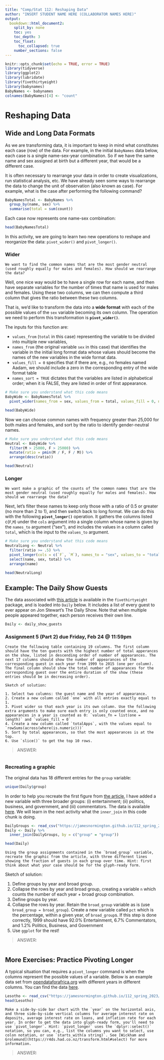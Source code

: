 ```yaml
---
title: "Comp/Stat 112: Reshaping Data"
author: "INSERT STUDENT NAME HERE (COLLABORATOR NAMES HERE)"
output:
  bookdown::html_document2:
    split_by: none
    toc: yes
    toc_depth: 3
    toc_float:
      toc_collapsed: true
    number_sections: false
---
```


```r
knitr::opts_chunk$set(echo = TRUE, error = TRUE)
library(tidyverse)
library(ggplot2)
library(lubridate)
library(fivethirtyeight)
library(babynames)
BabyNames <- babynames
colnames(BabyNames)[4] <- "count"
```


# Reshaping Data


## Wide and Long Data Formats {-}

As we are transforming data, it is important to keep in mind what constitutes each case (row) of the data. For example, in the initial `BabyNames` data below, each case is a single name-sex-year combination. So if we have the same name and sex assigned at birth but a different year, that would be a different case.

It is often necessary to rearrange your data in order to create visualizations, run statistical analysis, etc. We have already seen some ways to rearrange the data to change the unit of observation (also known as case). For example, what is the case after performing the following command?

```r
BabyNamesTotal <- BabyNames %>%
  group_by(name, sex) %>%
  summarise(total = sum(count))
```

Each case now represents one name-sex combination:

```r
head(BabyNamesTotal)
```


In this activity, we are going to learn two new operations to reshape and reorganize the data: `pivot_wider()` and `pivot_longer()`.

### Wider {-}

```example
We want to find the common names that are the most gender neutral (used roughly equally for males and females). How should we rearrange the data? 
```

Well, one nice way would be to have a single row for each name, and then have separate variables for the number of times that name is used for males and females. Using these two columns, we can then compute a third column that gives the ratio between these two columns. 

That is, we'd like to transform the data into a **wide format** with each of the possible values of the `sex` variable becoming its own column. The operation we need to perform this transformation is **`pivot_wider()`**. 

The inputs for this function are:

-  `values_from`  (`total` in this case) representing the variable to be divided into multiple new variables, 
- `names_from` (the original variable `sex` in this case) that identifies the variable in the initial long format data whose values should become the names of the new variables in the wide format data. 
- `values_fill = 0` specifies that if there are, e.g., no females named Aadam, we should include a zero in the corresponding entry of the wide format table
- `names_sort = TRUE` dictates that the variables are listed in alphabetical order; when it is FALSE, they are listed in order of first appearance.


```r
# Make sure you understand what this code means
BabyWide <- BabyNamesTotal %>%
  pivot_wider(names_from = sex, values_from = total, values_fill = 0, names_sort = TRUE)

head(BabyWide)
```

Now we can choose common names with frequency greater than 25,000 for both males and females, and sort by the ratio to identify gender-neutral names.

```r
# Make sure you understand what this code means
Neutral <- BabyWide %>%
  filter(M > 25000, F > 25000) %>%
  mutate(ratio = pmin(M / F, F / M)) %>%
  arrange(desc(ratio))

head(Neutral)
```


### Longer {-}

```example
We want make a graphic of the counts of the common names that are the most gender neutral (used roughly equally for males and females). How should we rearrange the data? 
```

Next, let's filter these names to keep only those with a ratio of 0.5 or greater (no more than 2 to 1), and then switch back to long format. We can do this with the following **`pivot_longer()`** operation. It gathers the columns listed c(`F`,`M`) under the `cols` argument into a single column whose name is given by the `names_to` argument ("sex"), and includes the values in a column called `total`, which is the input to the `values_to` argument.

```r
# Make sure you understand what this code means
NeutralLong <- Neutral %>%
  filter(ratio >= .5) %>%
  pivot_longer(cols = c(`F`, `M`), names_to = "sex", values_to = "total") %>%
  select(name, sex, total) %>%
  arrange(name)

head(NeutralLong)
```



## Example: The Daily Show Guests {-}

The data associated with [this article](https://fivethirtyeight.com/datalab/every-guest-jon-stewart-ever-had-on-the-daily-show/) is available in the `fivethirtyeight` package, and is loaded into `Daily` below. It includes a list of every guest to ever appear on Jon Stewart's The Daily Show. Note that when multiple people appeared together, each person receives their own line.

```r
Daily <- daily_show_guests
```


### Assignment 5 (Part 2) due Friday, Feb 24 @ 11:59pm {-}

```exercise
Create the following table containing 19 columns. The first column should have the ten guests with the highest number of total apperances on the show, listed in descending order of number of appearances. The next 17 columns should show the number of appearances of the corresponding guest in each year from 1999 to 2015 (one per column). The final column should show the total number of appearances for the corresponding guest over the entire duration of the show (these entries should be in decreasing order).

Sketch of solution:

1. Select two columns: the guest name and the year of appearance.
2. Create a new column called `one` with all entries exactly equal to 1.
3. Pivot wider so that each year is its own column. Use the following extra arguments to make sure each entry is only counted once, and no appearances in a year is counted as 0: `values_fn = list(one = length)` and `values_fill = 0`
4. Create a new column called `totalApps`, with the values equal to `rowSums(across(where(is.numeric)))`
5. Sort by total appearances, so that the most appearances is at the top.
6. Use `slice()` to get the top 10 rows.
```

> ANSWER:

```r

```


### Recreating a graphic {-}

The original data has 18 different entries for the `group` variable:

```r
unique(Daily$group)
```

In order to help you recreate the first figure from [the article](https://fivethirtyeight.com/datalab/every-guest-jon-stewart-ever-had-on-the-daily-show/), I have added a new variable with three broader groups: (i) entertainment; (ii) politics, business, and government, and (iii) commentators. The data is available [here](data/daily-group-assignment.csv). We will learn in the next activity what the `inner_join` in this code chunk is doing.


```r
DailyGroups <- read_csv("https://jamesnormington.github.io/112_spring_2023/data/daily-group-assignment.csv")
Daily <- Daily %>%
  inner_join(DailyGroups, by = c("group" = "group"))

head(Daily)
```



```exercise
Using the group assignments contained in the `broad_group` variable, recreate the graphic from the article, with three different lines showing the fraction of guests in each group over time. Hint: first think about what your case should be for the glyph-ready form.

```

Sketch of solution:

1. Define groups by year and broad group.
2. Collapse the rows by year and broad group, creating a variable `n` which counts the number of each year + broad group combination.
3. Define groups by year.
4. Collapse the rows by year. Retain the `broad_group` variable as is (use `broad_group = broad_group`). Create a new variable called `pct` which is the percentage, within a given year, of `broad_group`s. If this step is done correctly, 1999 should have 92.0% Entertainment, 6.7% Commentators, and 1.2% Politics, Business, and Government
5. Use ``ggplot`` for the rest!

> ANSWER:

```r

```


## More Exercises: Practice Pivoting Longer {-}

A typical situation that requires a `pivot_longer` command is when the columns represent the possible values of a variable. Below is an example data set from [opendataforafrica.org](http://dataportal.opendataforafrica.org/) with different years in different columns. You can find the data [here](data/Lesotho.csv).

```r
Lesotho <- read_csv("https://jamesnormington.github.io/112_spring_2023/data/Lesotho.csv")
head(Lesotho)
```



```exercise
Make a side-by-side bar chart with the `year` on the horizontal axis, and three side-by-side vertical columns for average interest rate on deposits, average interest rate on loans, and inflation rate for each year. In order to get the data into glyph-ready form, you'll need to use `pivot_longer`. Hint: `pivot_longer` uses the `dplyr::select()` notation, so you can, e.g., list the columns you want to select, use colon notation, or use `starts_with(a string)`. See [Wickham and Grolemund](https://r4ds.had.co.nz/transform.html#select) for more information.

```

> ANSWER:

```r

```
